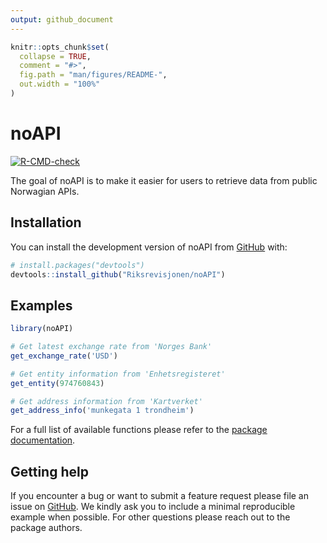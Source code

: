```yaml
---
output: github_document
---
```


<!-- README.md is generated from README.Rmd. Please edit that file -->

```r
knitr::opts_chunk$set(
  collapse = TRUE,
  comment = "#>",
  fig.path = "man/figures/README-",
  out.width = "100%"
)
```

# noAPI

<!-- badges: start -->
[![R-CMD-check](https://github.com/Riksrevisjonen/noAPI/actions/workflows/R-CMD-check.yaml/badge.svg)](https://github.com/Riksrevisjonen/noAPI/actions/workflows/R-CMD-check.yaml)
<!-- badges: end -->

The goal of noAPI is to make it easier for users to retrieve data from public Norwagian APIs. 

## Installation

You can install the development version of noAPI from [GitHub](https://github.com/) with:

```r
# install.packages("devtools")
devtools::install_github("Riksrevisjonen/noAPI")
```

## Examples 

```r
library(noAPI)

# Get latest exchange rate from 'Norges Bank'
get_exchange_rate('USD') 

# Get entity information from 'Enhetsregisteret'
get_entity(974760843)

# Get address information from 'Kartverket'
get_address_info('munkegata 1 trondheim')

```

For a full list of available functions please refer to the [package documentation](https://riksrevisjonen.github.io/noAPI/reference/index.html).

## Getting help

If you encounter a bug or want to submit a feature request please file an issue on [GitHub](https://github.com/Riksrevisjonen/noAPI/issues). We kindly ask you to include a minimal reproducible example when possible. For other questions please reach out to the package authors. 
